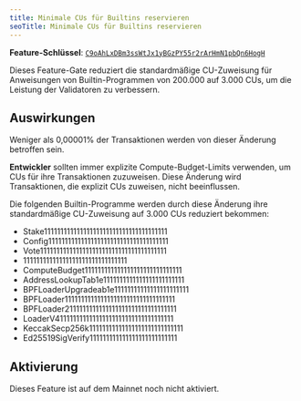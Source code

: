 ```yaml
---
title: Minimale CUs für Builtins reservieren
seoTitle: Minimale CUs für Builtins reservieren
---
```


**Feature-Schlüssel**:
[`C9oAhLxDBm3ssWtJx1yBGzPY55r2rArHmN1pbQn6HogH`](https://explorer.solana.com/address/C9oAhLxDBm3ssWtJx1yBGzPY55r2rArHmN1pbQn6HogH)

Dieses Feature-Gate reduziert die standardmäßige CU-Zuweisung für Anweisungen
von Builtin-Programmen von 200.000 auf 3.000 CUs, um die Leistung der
Validatoren zu verbessern.

## Auswirkungen

Weniger als 0,00001% der Transaktionen werden von dieser Änderung betroffen
sein.

**Entwickler** sollten immer explizite Compute-Budget-Limits verwenden, um CUs
für ihre Transaktionen zuzuweisen. Diese Änderung wird Transaktionen, die
explizit CUs zuweisen, nicht beeinflussen.

Die folgenden Builtin-Programme werden durch diese Änderung ihre standardmäßige
CU-Zuweisung auf 3.000 CUs reduziert bekommen:

- Stake11111111111111111111111111111111111111
- Config1111111111111111111111111111111111111
- Vote111111111111111111111111111111111111111
- 11111111111111111111111111111111
- ComputeBudget111111111111111111111111111111
- AddressLookupTab1e1111111111111111111111111
- BPFLoaderUpgradeab1e11111111111111111111111
- BPFLoader1111111111111111111111111111111111
- BPFLoader2111111111111111111111111111111111
- LoaderV411111111111111111111111111111111111
- KeccakSecp256k11111111111111111111111111111
- Ed25519SigVerify111111111111111111111111111

## Aktivierung

Dieses Feature ist auf dem Mainnet noch nicht aktiviert.
